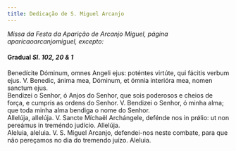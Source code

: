 ```yaml
---
title: Dedicação de S. Miguel Arcanjo
---
```



<em>Missa da Festa da Aparição de Arcanjo Miguel, página aparicaoarcanjomiguel, excepto:</em>

<h4 class="text-center">Gradual <em>Sl. 102, 20 & 1</em></h4>
<div class="container-fluid">
<div class="row">
<div class="col-6 dropcaps text-justify">
Benedícite Dóminum, omnes Angeli ejus: poténtes virtúte, qui fácitis verbum ejus. V. Benedic, ánima mea, Dóminum, et ómnia interióra mea, nomen sanctum ejus.
</div>
<div class="col-6 dropcaps text-justify">
Bendizei o Senhor, ó Anjos do Senhor, que sois poderosos e cheios de força, e cumpris as ordens do Senhor. V. Bendizei o Senhor, ó minha alma; que toda minha alma bendiga o nome do Senhor.
</div>
<div class="col-6 text-justify">
Allelúja, allelúja. V. Sancte Míchaël Archángele, defénde nos in prǿlio: ut non pereámus in treméndo judício. Allelúja.
</div>
<div class="col-6 text-justify">
Aleluia, aleluia. V. S. Miguel Arcanjo, defendei-nos neste combate, para que não pereçamos no dia do tremendo juízo. Aleluia.
</div>
</div>
</div>
